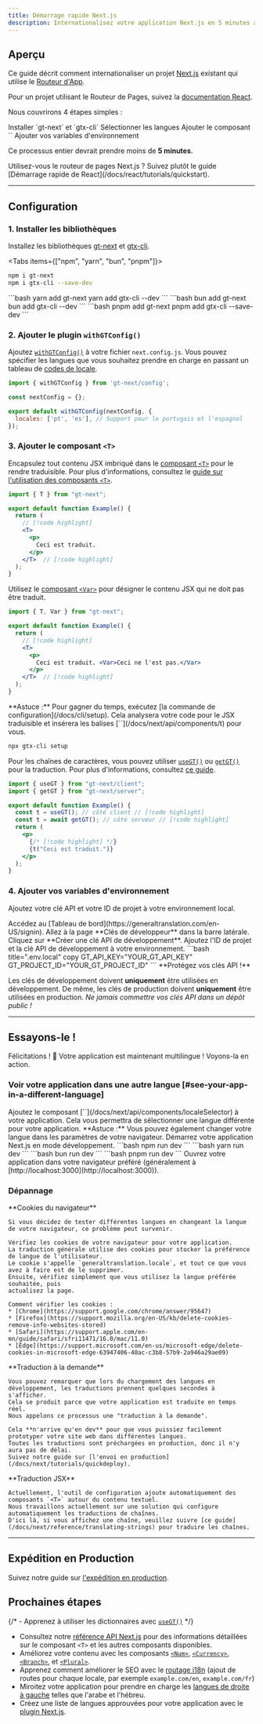 ```yaml
---
title: Démarrage rapide Next.js
description: Internationalisez votre application Next.js en 5 minutes avec gt-next
---
```


## Aperçu

Ce guide décrit comment internationaliser un projet [Next.js](https://nextjs.org) existant qui utilise le [Routeur d'App](https://nextjs.org/docs#app-router-vs-pages-router).

Pour un projet utilisant le Routeur de Pages, suivez la [documentation React](/docs/react/tutorials/quickstart).

Nous couvrirons 4 étapes simples :

<Steps>
  <Step>
    Installer `gt-next` et `gtx-cli`
  </Step>
  <Step>
    Sélectionner les langues
  </Step>
  <Step>
    Ajouter le composant `<T>`
  </Step>
  <Step>
    Ajouter vos variables d'environnement
  </Step>
</Steps>

Ce processus entier devrait prendre moins de **5 minutes**.

<Callout>
  Utilisez-vous le routeur de pages Next.js ? Suivez plutôt le guide [Démarrage rapide de React](/docs/react/tutorials/quickstart).
</Callout>

---

## Configuration

### 1. Installer les bibliothèques

Installez les bibliothèques [gt-next](https://www.npmjs.com/package/gt-next) et [gtx-cli](https://www.npmjs.com/package/gtx-cli).

<Tabs items={["npm", "yarn", "bun", "pnpm"]}>
  <Tab value="npm">
  ```bash 
  npm i gt-next
  npm i gtx-cli --save-dev
  ``` 
  </Tab>
  <Tab value="yarn">
  ```bash 
  yarn add gt-next
  yarn add gtx-cli --dev
  ```
  </Tab>
  <Tab value="bun">
  ```bash 
  bun add gt-next
  bun add gtx-cli --dev
  ```
  </Tab>
  <Tab value="pnpm">
  ```bash 
  pnpm add gt-next
  pnpm add gtx-cli --save-dev
  ```
  </Tab>
</Tabs>


### 2. Ajouter le plugin `withGTConfig()`

Ajoutez [`withGTConfig()`](/docs/next/api/config/withGTConfig) à votre fichier `next.config.js`.
Vous pouvez spécifier les langues que vous souhaitez prendre en charge en passant un tableau de [codes de locale](/docs/reference/supported-locales).

```js title="next.config.js" copy
import { withGTConfig } from 'gt-next/config';

const nextConfig = {};

export default withGTConfig(nextConfig, {
  locales: ['pt', 'es'], // Support pour le portugais et l'espagnol
});
```


### 3. Ajouter le composant `<T>`

Encapsulez tout contenu JSX imbriqué dans le [composant `<T>`](/docs/next/api/components/t) pour le rendre traduisible.
Pour plus d'informations, consultez le [guide sur l'utilisation des composants `<T>`](/docs/next/reference/t-reference).

```jsx title="Example.js" copy
import { T } from "gt-next";

export default function Example() {
  return (
    // [!code highlight]
    <T>
      <p>
        Ceci est traduit.
      </p>
    </T>  // [!code highlight]
  );
}
```

Utilisez le [composant `<Var>`](/docs/next/api/components/var) pour désigner le contenu JSX qui ne doit pas être traduit.

```jsx title="Example.js" copy
import { T, Var } from "gt-next";

export default function Example() {
  return (
    // [!code highlight]
    <T>
      <p>
        Ceci est traduit. <Var>Ceci ne l'est pas.</Var>
      </p>
    </T>  // [!code highlight]
  );
}
```

<Callout type="info">
  **Astuce :**
  Pour gagner du temps, exécutez [la commande de configuration](/docs/cli/setup).
  Cela analysera votre code pour le JSX traduisible et insérera les balises [`<T>`](/docs/next/api/components/t) pour vous.

  ```bash title="shell" copy
  npx gtx-cli setup
  ```
</Callout>

Pour les chaînes de caractères, vous pouvez utiliser [`useGT()`](/docs/next/api/strings/useGT) ou [`getGT()`](/docs/next/api/strings/getGT) pour la traduction.
Pour plus d'informations, consultez [ce guide](/docs/next/reference/translating-strings).

```jsx title="Example.js" copy
import { useGT } from "gt-next/client";
import { getGT } from "gt-next/server";

export default function Example() {
  const t = useGT(); // côté client // [!code highlight]
  const t = await getGT(); // côté serveur // [!code highlight]
  return (
    <p>
      {/* [!code highlight] */}
      {t("Ceci est traduit.")}
    </p>
  );
}
```

### 4. Ajouter vos variables d'environnement

Ajoutez votre clé API et votre ID de projet à votre environnement local.

<Steps>
  <Step>
    Accédez au [Tableau de bord](https://generaltranslation.com/en-US/signin).
    Allez à la page **Clés de développeur** dans la barre latérale.
  </Step>

  <Step>
    Cliquez sur **Créer une clé API de développement**.
  </Step>

  <Step>
    Ajoutez l'ID de projet et la clé API de développement à votre environnement.
    ```bash title=".env.local" copy
    GT_API_KEY="YOUR_GT_API_KEY"
    GT_PROJECT_ID="YOUR_GT_PROJECT_ID"
    ```
  </Step>
</Steps>
<Callout type="warn">
  **Protégez vos clés API !**

  Les clés de développement doivent **uniquement** être utilisées en développement.
  De même, les clés de production doivent **uniquement** être utilisées en production.
  *Ne jamais commettre vos clés API dans un dépôt public !*
</Callout>

---

## Essayons-le !

Félicitations ! 🥳 Votre application est maintenant multilingue ! Voyons-la en action.

### Voir votre application dans une autre langue [#see-your-app-in-a-different-language]

<Steps>
  <Step>
    Ajoutez le composant [`<LocaleSelector>`](/docs/next/api/components/localeSelector) à votre application.
    Cela vous permettra de sélectionner une langue différente pour votre application.
    <Callout>
      **Astuce :**
      Vous pouvez également changer votre langue dans les paramètres de votre navigateur.
    </Callout>
  </Step>
  <Step>
    Démarrez votre application Next.js en mode développement.
    <Tabs items={["npm", "yarn", "bun", "pnpm"]}>
      <Tab value="npm">
      ```bash
      npm run dev 
      ```
      </Tab>
      <Tab value="yarn">
      ```bash 
      yarn run dev 
      ```
      </Tab>
      <Tab value="bun">
      ```bash
      bun run dev 
      ```
      </Tab>
      <Tab value="pnpm">
      ```bash
      pnpm run dev 
      ```
      </Tab>
    </Tabs>
  </Step>
  <Step>
    Ouvrez votre application dans votre navigateur préféré (généralement à
    [http://localhost:3000](http://localhost:3000)).
  </Step>
</Steps>

### Dépannage

<Accordions>
  <Accordion title="La langue de mon application ne change pas, même si j'ai changé la langue de mon navigateur.">
    **Cookies du navigateur**

    Si vous décidez de tester différentes langues en changeant la langue de votre navigateur, ce problème peut survenir.

    Vérifiez les cookies de votre navigateur pour votre application.
    La traduction générale utilise des cookies pour stocker la préférence de langue de l'utilisateur.
    Le cookie s'appelle `generaltranslation.locale`, et tout ce que vous avez à faire est de le supprimer.
    Ensuite, vérifiez simplement que vous utilisez la langue préférée souhaitée, puis
    actualisez la page.

    Comment vérifier les cookies :
    * [Chrome](https://support.google.com/chrome/answer/95647)
    * [Firefox](https://support.mozilla.org/en-US/kb/delete-cookies-remove-info-websites-stored)
    * [Safari](https://support.apple.com/en-mn/guide/safari/sfri11471/16.0/mac/11.0)
    * [Edge](https://support.microsoft.com/en-us/microsoft-edge/delete-cookies-in-microsoft-edge-63947406-40ac-c3b8-57b9-2a946a29ae09)
  </Accordion>
  <Accordion title="Pourquoi les langues mettent-elles du temps à se charger en dev ?">
    **Traduction à la demande**

    Vous pouvez remarquer que lors du chargement des langues en développement, les traductions prennent quelques secondes à s'afficher.
    Cela se produit parce que votre application est traduite en temps réel.
    Nous appelons ce processus une "traduction à la demande".
    
    Cela **n'arrive qu'en dev** pour que vous puissiez facilement prototyper votre site web dans différentes langues.
    Toutes les traductions sont préchargées en production, donc il n'y aura pas de délai.
    Suivez notre guide sur [l'envoi en production](/docs/next/tutorials/quickdeploy).
  </Accordion>
  <Accordion title="Pourquoi certaines choses se traduisent-elles et d'autres non ?">
    **Traduction JSX**

    Actuellement, l'outil de configuration ajoute automatiquement des composants `<T>` autour du contenu textuel.
    Nous travaillons actuellement sur une solution qui configure automatiquement les traductions de chaînes.
    D'ici là, si vous affichez une chaîne, veuillez suivre [ce guide](/docs/next/reference/translating-strings) pour traduire les chaînes.
  </Accordion>
</Accordions>

---

## Expédition en Production

Suivez notre guide sur [l'expédition en production](/docs/next/tutorials/quickdeploy).

## Prochaines étapes
{/* - Apprenez à utiliser les dictionnaires avec [`useGT()`](/docs/next/reference/dictionary) */}
- Consultez notre [référence API Next.js](/docs/next/api/components/t) pour des informations détaillées sur le composant `<T>` et les autres composants disponibles.
- Améliorez votre contenu avec les composants [`<Num>`](/docs/next/api/components/num), [`<Currency>`](/docs/next/api/components/currency),
 [`<Branch>`](/docs/next/api/components/branch), et [`<Plural>`](/docs/next/api/components/plural).
- Apprenez comment améliorer le SEO avec le [routage i18n](/docs/next/reference/i18n-routing) (ajout de routes pour chaque locale, par exemple `example.com/en`, `example.com/fr`)
- Miroitez votre application pour prendre en charge les [langues de droite à gauche](/docs/next/reference/rtl) telles que l'arabe et l'hébreu.
- Créez une liste de langues approuvées pour votre application avec le [plugin Next.js](/docs/next/reference/locale-management#include-locales).
